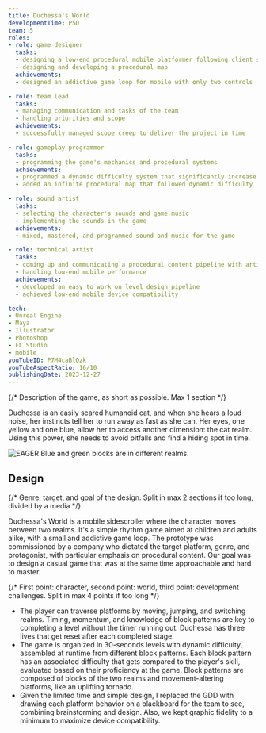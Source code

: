```yaml
---
title: Duchessa's World
developmentTime: P5D
team: 5
roles:
- role: game designer
  tasks:
  - designing a low-end procedural mobile platformer following client specifications
  - designing and developing a procedural map
  achievements:
  - designed an addictive game loop for mobile with only two controls

- role: team lead
  tasks:
  - managing communication and tasks of the team
  - handling priorities and scope
  achievements:
  - successfully managed scope creep to deliver the project in time

- role: gameplay programmer
  tasks:
  - programming the game's mechanics and procedural systems
  achievements:
  - programmed a dynamic difficulty system that significantly increase repeatability
  - added an infinite procedural map that followed dynamic difficulty

- role: sound artist
  tasks:
  - selecting the character's sounds and game music
  - implementing the sounds in the game
  achievements:
  - mixed, mastered, and programmed sound and music for the game

- role: technical artist
  tasks:
  - coming up and communicating a procedural content pipeline with artists and programmers
  - handling low-end mobile performance
  achievements:
  - developed an easy to work on level design pipeline
  - achieved low-end mobile device compatibility

tech:
- Unreal Engine
- Maya
- Illustrator
- Photoshop
- FL Studio
- mobile
youTubeID: P7M4caBlQzk
youTubeAspectRatio: 16/10
publishingDate: 2023-12-27
---
```


{/* Description of the game, as short as possible. Max 1 section */}

Duchessa is an easily scared humanoid cat, and when she hears a loud noise, her instincts tell her to run away as fast as she can. Her eyes, one yellow and one blue, allow her to access another dimension: the cat realm. Using this power, she needs to avoid pitfalls and find a hiding spot in time.

![EAGER Blue and green blocks are in different realms.](./duchessas-world-game.png)

## Design

{/* Genre, target, and goal of the design. Split in max 2 sections if too long, divided by a media */}

Duchessa's World is a mobile sidescroller where the character moves between two realms. It's a simple rhythm game aimed at children and adults alike, with a small and addictive game loop. The prototype was commissioned by a company who dictated the target platform, genre, and protagonist, with particular emphasis on procedural content. Our goal was to design a casual game that was at the same time approachable and hard to master.

{/* First point: character, second point: world, third point: development challenges. Split in max 4 points if too long */}

* The player can traverse platforms by moving, jumping, and switching realms. Timing, momentum, and knowledge of block patterns are key to completing a level without the timer running out. Duchessa has three lives that get reset after each completed stage.
* The game is organized in 30-seconds levels with dynamic difficulty, assembled at runtime from different block patterns. Each block pattern has an associated difficulty that gets compared to the player's skill, evaluated based on their proficiency at the game. Block patterns are composed of blocks of the two realms and movement-altering platforms, like an uplifting tornado.
* Given the limited time and simple design, I replaced the GDD with drawing each platform behavior on a blackboard for the team to see, combining brainstorming and design. Also, we kept graphic fidelity to a minimum to maximize device compatibility.